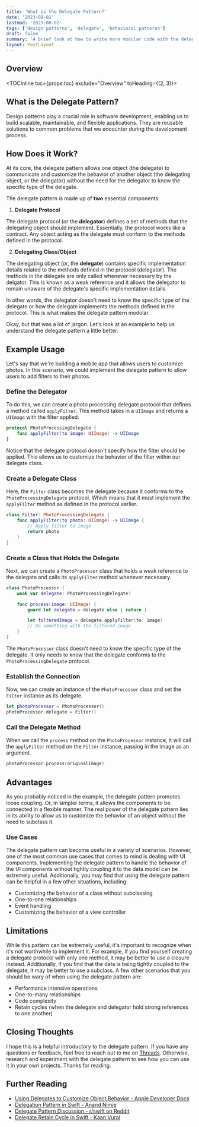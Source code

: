```yaml
---
title: 'What is the Delegate Pattern?'
date: '2023-08-02'
lastmod: '2023-08-02'
tags: ['design patterns', 'delegate', 'behavioral patterns']
draft: false
summary: 'A brief look at how to write more modular code with the delegate pattern.'
layout: PostLayout
---
```


## Overview

<TOCInline toc={props.toc} exclude="Overview" toHeading={(2, 3)}></TOCInline>

## What is the Delegate Pattern?

Design patterns play a crucial role in software development, enabling us to build scalable, maintainable, and flexible applications. They are reusable solutions to common problems that we encounter during the development process.

## How Does it Work?

At its core, the delegate pattern allows one object (the delegate) to communicate and customize the behavior of another object (the delegating object, or the delegator) without the need for the delegator to know the specific type of the delegate.

The delegate pattern is made up of **two** essential components:

1. **Delegate Protocol**

The delegate protocol (or the **delegator**) defines a set of methods that the delegating object should implement. Essentially, the protocol works like a contract. Any object acting as the delegate must conform to the methods defined in the protocol.

2. **Delegating Class/Object**

The delegating object (or, the **delegate**) contains specific implementation details related to the methods defined in the protocol (delegator). The methods in the delegate are only called whenever necessary by the delgator. This is known as a weak reference and it allows the delegator to remain unaware of the delegate's specific implementation details.

In other words, the delegator doesn't need to know the specific type of the delegate or how the delegate implements the methods defined in the protocol. This is what makes the delegate pattern modular.

Okay, but that was a lot of jargon. Let's look at an example to help us understand the delegate pattern a little better.

## Example Usage

Let's say that we're building a mobile app that allows users to customize photos. In this scenario, we could implement the delegate pattern to allow users to add filters to their photos.

### Define the Delegator

To do this, we can create a photo processing delegate protocol that defines a method called `applyFilter`. This method takes in a `UIImage` and returns a `UIImage` with the filter applied.

```swift
protocol PhotoProcessingDelegate {
    func applyFilter(to image: UIImage) -> UIImage
}
```

Notice that the delegate protocol doesn't specify how the filter should be applied. This allows us to customize the behavior of the filter within our delegate class.

### Create a Delegate Class

Here, the `Filter` class becomes the delegate because it conforms to the `PhotoProcessingDelegate` protocol. Which means that it must implement the `applyFilter` method as defined in the protocol earlier.

```swift
class Filter: PhotoProcessingDelegate {
    func applyFilter(to photo: UIImage) -> UIImage {
        // Apply filter to image
        return photo
    }
}
```

### Create a Class that Holds the Delegate

Next, we can create a `PhotoProcessor` class that holds a weak reference to the delegate and calls its `applyFilter` method whenever necessary.

```swift
class PhotoProcessor {
    weak var delegate: PhotoProcessingDelegate?

    func process(image: UIImage) {
        guard let delegate = delegate else { return }

        let filteredImage = delegate.applyFilter(to: image)
        // Do something with the filtered image
    }
}
```

The `PhotoProcessor` class doesn't need to know the specific type of the delegate. It only needs to know that the delegate conforms to the `PhotoProcessingDelegate` protocol.

### Establish the Connection

Now, we can create an instance of the `PhotoProcessor` class and set the `Filter` instance as its delegate.

```swift
let photoProcessor = PhotoProcessor()
photoProcessor.delegate = Filter()
```

### Call the Delegate Method

When we call the `process` method on the `PhotoProcessor` instance, it will call the `applyFilter` method on the `Filter` instance, passing in the image as an argument.

```swift
photoProcessor.process(originalImage)
```

## Advantages

As you probably noticed in the example, the delegate pattern promotes loose coupling. Or, in simpler terms, it allows the components to be connected in a flexible manner. The real power of the delegate pattern lies in its ability to allow us to customize the behavior of an object without the need to subclass it.

### Use Cases

The delegate pattern can become useful in a variety of scenarios. However, one of the most common use cases that comes to mind is dealing with UI components. Implementing the delegate pattern to handle the behavior of the UI components without tightly coupling it to the data model can be extremely useful. Additionally, you may find that using the delegate pattern can be helpful in a few other situations, including:

- Customizing the behavior of a class without subclassing
- One-to-one relationships
- Event handling
- Customizing the behavior of a view controller

## Limitations

While this pattern can be extremely useful, it's important to recognize when it's not worthwhile to implement it. For example, if you find yourself creating a delegate protocol with only one method, it may be better to use a closure instead. Additionally, if you find that the data is being tightly coupled to the delegate, it may be better to use a subclass. A few other scenarios that you should be wary of when using the delegate pattern are:

- Performance intensive operations
- One-to-many relationships
- Code complexity
- Retain cycles (when the delegate and delegator hold strong references to one another)

## Closing Thoughts

I hope this is a helpful introductory to the delegate pattern. If you have any questions or feedback, feel free to reach out to me on [Threads](https://threads.net/lyndipc_). Otherwise, research and experiment with the delegate pattern to see how you can use it in your own projects. Thanks for reading.

## Further Reading

- [Using Delegates to Customize Object Behavior - Apple Developer Docs](https://developer.apple.com/documentation/swift/using-delegates-to-customize-object-behavior)
- [Delegation Pattern in Swift - Anand Nimje](https://medium.com/@nimjea/delegation-pattern-in-swift-4-2-f6aca61f4bf5)
- [Delegate Pattern Discussion - r/swift on Reddit](https://www.reddit.com/r/swift/comments/yy5x15/delegate_pattern/)
- [Delegate Retain Cycle in Swift - Kaan Vural](https://medium.com/macoclock/delegate-retain-cycle-in-swift-4d9c813d0544)
